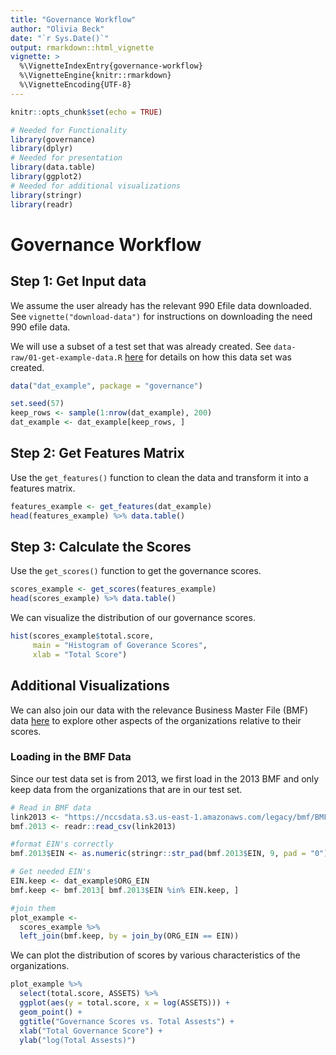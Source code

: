 ```yaml
---
title: "Governance Workflow"
author: "Olivia Beck"
date: "`r Sys.Date()`"
output: rmarkdown::html_vignette
vignette: >
  %\VignetteIndexEntry{governance-workflow}
  %\VignetteEngine{knitr::rmarkdown}
  %\VignetteEncoding{UTF-8}
---
```


```r
knitr::opts_chunk$set(echo = TRUE)
```

```r
# Needed for Functionality
library(governance)
library(dplyr)
# Needed for presentation
library(data.table)
library(ggplot2)
# Needed for additional visualizations
library(stringr)
library(readr)
```

# Governance Workflow

## Step 1: Get Input data 

We assume the user already has the relevant 990 Efile data downloaded. See `vignette("download-data")` for instructions on downloading the need 990 efile data.

We will use a subset of a test set that was already created. See `data-raw/01-get-example-data.R` [here](https://github.com/Nonprofit-Open-Data-Collective/governance/blob/main/data-raw/01-get-example-data.R) for details on how this data set was created. 

```r
data("dat_example", package = "governance")

set.seed(57)
keep_rows <- sample(1:nrow(dat_example), 200)
dat_example <- dat_example[keep_rows, ]

```


## Step 2: Get Features Matrix 

Use the `get_features()` function to clean the data and transform it into a features matrix. 

```r
features_example <- get_features(dat_example)
head(features_example) %>% data.table()
```


## Step 3: Calculate the Scores 

Use the `get_scores()` function to get the governance scores. 

```r
scores_example <- get_scores(features_example)
head(scores_example) %>% data.table()
```

We can visualize the distribution of our governance scores.

```r
hist(scores_example$total.score,
     main = "Histogram of Goverance Scores",
     xlab = "Total Score")

```

## Additional Visualizations

We can also join our data with the relevance Business Master File (BMF) data [here](https://nccs.urban.org/nccs/catalogs/catalog-bmf.html) to explore other aspects of the organizations relative to their scores. 

### Loading in the BMF Data

Since our test data set is from 2013, we first load in the 2013 BMF and only keep 
data from the organizations that are in our test set. 

```r
# Read in BMF data
link2013 <- "https://nccsdata.s3.us-east-1.amazonaws.com/legacy/bmf/BMF-2013-12-501CX-NONPROFIT-PX.csv"
bmf.2013 <- readr::read_csv(link2013)

#format EIN's correctly 
bmf.2013$EIN <- as.numeric(stringr::str_pad(bmf.2013$EIN, 9, pad = "0"))

# Get needed EIN's 
EIN.keep <- dat_example$ORG_EIN
bmf.keep <- bmf.2013[ bmf.2013$EIN %in% EIN.keep, ]

#join them 
plot_example <- 
  scores_example %>%
  left_join(bmf.keep, by = join_by(ORG_EIN == EIN))


```

We can plot the distribution of scores by various characteristics of the organizations. 

```r
plot_example %>% 
  select(total.score, ASSETS) %>% 
  ggplot(aes(y = total.score, x = log(ASSETS))) +
  geom_point() +
  ggtitle("Governance Scores vs. Total Assests") +
  xlab("Total Governance Score") +
  ylab("log(Total Assests)")

```

